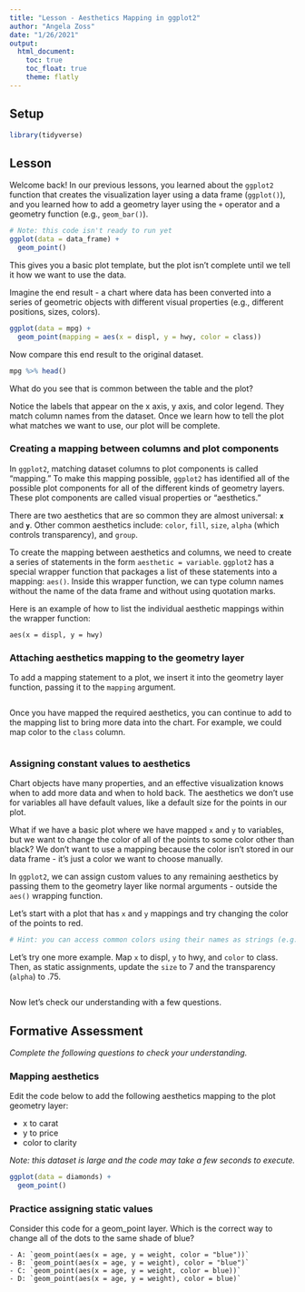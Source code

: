```yaml
---
title: "Lesson - Aesthetics Mapping in ggplot2"
author: "Angela Zoss"
date: "1/26/2021"
output: 
  html_document:
    toc: true
    toc_float: true
    theme: flatly
---
```


## Setup

```r

library(tidyverse)

```

## Lesson

Welcome back! In our previous lessons, you learned about the `ggplot2` function that creates the visualization layer using a data frame (`ggplot()`), and you learned how to add a geometry layer using the `+` operator and a geometry function (e.g., `geom_bar()`). 

```r

# Note: this code isn't ready to run yet
ggplot(data = data_frame) + 
  geom_point()

```

This gives you a basic plot template, but the plot isn't complete until we tell it how we want to use the data.

Imagine the end result - a chart where data has been converted into a series of geometric objects with different visual properties (e.g., different positions, sizes, colors).


```r

ggplot(data = mpg) + 
  geom_point(mapping = aes(x = displ, y = hwy, color = class))

```

Now compare this end result to the original dataset.

```r

mpg %>% head()

```

What do you see that is common between the table and the plot? 

Notice the labels that appear on the x axis, y axis, and color legend. They match column names from the dataset. Once we learn how to tell the plot what matches we want to use, our plot will be complete.

### Creating a mapping between columns and plot components

In `ggplot2`, matching dataset columns to plot components is called "mapping." To make this mapping possible, `ggplot2` has identified all of the possible plot components for all of the different kinds of geometry layers. These plot components are called visual properties or "aesthetics."

There are two aesthetics that are so common they are almost universal: **`x`** and **`y`**. Other common aesthetics include: `color`, `fill`, `size`, `alpha` (which controls transparency), and `group`.

To create the mapping between aesthetics and columns, we need to create a series of statements in the form `aesthetic = variable`. `ggplot2` has a special wrapper function that packages a list of these statements into a mapping: `aes()`. Inside this wrapper function, we can type column names without the name of the data frame and without using quotation marks.

Here is an example of how to list the individual aesthetic mappings within the wrapper function:

`aes(x = displ, y = hwy)`

### Attaching aesthetics mapping to the geometry layer

To add a mapping statement to a plot, we insert it into the geometry layer function, passing it to the `mapping` argument.

```r


```

Once you have mapped the required aesthetics, you can continue to add to the mapping list to bring more data into the chart. For example, we could map color to the `class` column.

```r


```

### Assigning constant values to aesthetics

Chart objects have many properties, and an effective visualization knows when to add more data and when to hold back. The aesthetics we don't use for variables all have default values, like a default size for the points in our plot.

What if we have a basic plot where we have mapped `x` and `y` to variables, but we want to change the color of all of the points to some color other than black? We don't want to use a mapping because the color isn't stored in our data frame - it's just a color we want to choose manually.

In `ggplot2`, we can assign custom values to any remaining aesthetics by passing them to the geometry layer like normal arguments - outside the `aes()` wrapping function.

Let's start with a plot that has `x` and `y` mappings and try changing the color of the points to red.

```r

# Hint: you can access common colors using their names as strings (e.g., "black", "red")


```

Let's try one more example. Map `x` to displ, `y` to hwy, and `color` to class. Then, as static assignments, update the `size` to 7 and the transparency (`alpha`) to .75.

```r



```

Now let's check our understanding with a few questions.

## Formative Assessment

*Complete the following questions to check your understanding.*

### Mapping aesthetics

Edit the code below to add the following aesthetics mapping to the plot geometry layer:

- x to carat
- y to price
- color to clarity

*Note: this dataset is large and the code may take a few seconds to execute.*

```r

ggplot(data = diamonds) +
  geom_point()

```

### Practice assigning static values

Consider this code for a geom_point layer. Which is the correct way to change all of the dots to the same shade of blue?

    - A: `geom_point(aes(x = age, y = weight, color = "blue"))`
    - B: `geom_point(aes(x = age, y = weight), color = "blue")`
    - C: `geom_point(aes(x = age, y = weight, color = blue))`
    - D: `geom_point(aes(x = age, y = weight), color = blue)`
    